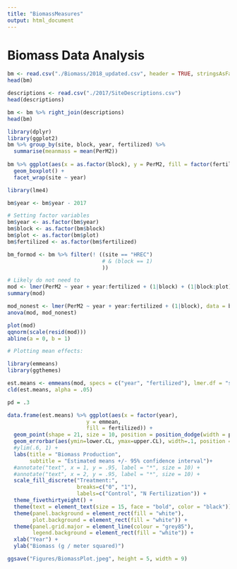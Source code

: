 ```yaml
---
title: "BiomassMeasures"
output: html_document
---
```


# Biomass Data Analysis

```r
bm <- read.csv("./Biomass/2018_updated.csv", header = TRUE, stringsAsFactors = FALSE)
head(bm)

descriptions <- read.csv("./2017/SiteDescriptions.csv")
head(descriptions)

bm <- bm %>% right_join(descriptions)
head(bm)
```

```r
library(dplyr)
library(ggplot2)
bm %>% group_by(site, block, year, fertilized) %>%
  summarise(meanmass = mean(PerM2))
  
bm %>% ggplot(aes(x = as.factor(block), y = PerM2, fill = factor(fertilized))) +
  geom_boxplot() +
  facet_wrap(site ~ year)
```

```r
library(lme4)

bm$year <- bm$year - 2017

# Setting factor variables
bm$year <- as.factor(bm$year)
bm$block <- as.factor(bm$block)
bm$plot <- as.factor(bm$plot)
bm$fertilized <- as.factor(bm$fertilized)

bm_formod <- bm %>% filter(! ((site == "HREC") 
                              # & (block == 1)
                              )) 

# Likely do not need to 
mod <- lmer(PerM2 ~ year + year:fertilized + (1|block) + (1|block:plot), data = bm_formod)
summary(mod)

mod_nonest <- lmer(PerM2 ~ year + year:fertilized + (1|block), data = bm_formod)
anova(mod, mod_nonest)

plot(mod)
qqnorm(scale(resid(mod)))
abline(a = 0, b = 1)
```

```r
# Plotting mean effects:

library(emmeans)
library(ggthemes)

est.means <- emmeans(mod, specs = c("year", "fertilized"), lmer.df = "satterthwaite")
cld(est.means, alpha = .05)

pd = .3

data.frame(est.means) %>% ggplot(aes(x = factor(year),
                         y = emmean,
                         fill = fertilized)) +
  geom_point(shape = 21, size = 10, position = position_dodge(width = pd)) +
  geom_errorbar(aes(ymin=lower.CL, ymax=upper.CL), width=.1, position = position_dodge(width = pd)) +
  #ylim(.6, 1) +
  labs(title = "Biomass Production",
       subtitle = "Estimated means +/- 95% confidence interval")+
  #annotate("text", x = 1, y = .95, label = "*", size = 10) +
  #annotate("text", x = 2, y = .95, label = "*", size = 10) +
  scale_fill_discrete("Treatment:", 
                      breaks=c("0", "1"), 
                      labels=c("Control", "N Fertilization")) +
  theme_fivethirtyeight() +
  theme(text = element_text(size = 15, face = "bold", color = "black")) +
  theme(panel.background = element_rect(fill = "white"),
        plot.background = element_rect(fill = "white")) + 
  theme(panel.grid.major = element_line(colour = "grey85"),
        legend.background = element_rect(fill = "white")) +
  xlab("Year") +
  ylab("Biomass (g / meter squared)")

ggsave("Figures/BiomassPlot.jpeg", height = 5, width = 9)
```

